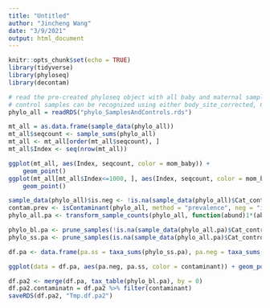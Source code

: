 ```yaml
---
title: "Untitled"
author: "Jincheng Wang"
date: "3/9/2021"
output: html_document
---
```


```r
knitr::opts_chunk$set(echo = TRUE)
library(tidyverse)
library(phyloseq)
library(decontam)
```


```r
# read the pre-created phyloseq object with all baby and maternal samples as well as control samples.
# control samples can be recognized using either body_site_corrected, Cat_control, or mom_baby columes
phylo_all = readRDS("phylo_SamplesAndControls.rds")
```

```r
mt_all = as.data.frame(sample_data(phylo_all))
mt_all$seqcount <- sample_sums(phylo_all)
mt_all <- mt_all[order(mt_all$seqcount), ]
mt_all$Index <- seq(nrow(mt_all))

ggplot(mt_all, aes(Index, seqcount, color = mom_baby)) +
    geom_point()
ggplot(mt_all[mt_all$Index<=1000, ], aes(Index, seqcount, color = mom_baby)) +
    geom_point()
```

```r
sample_data(phylo_all)$is.neg <- !is.na(sample_data(phylo_all)$Cat_control)
contam.prev <- isContaminant(phylo_all, method = "prevalence", neg = "is.neg")
phylo_all.pa <- transform_sample_counts(phylo_all, function(abund)1*(abund>0))

phylo_bl.pa <- prune_samples(!is.na(sample_data(phylo_all.pa)$Cat_control), phylo_all.pa)
phylo_ss.pa <- prune_samples(is.na(sample_data(phylo_all.pa)$Cat_control), phylo_all.pa)

df.pa <- data.frame(pa.ss = taxa_sums(phylo_ss.pa), pa.neg = taxa_sums(phylo_bl.pa), contaminant = contam.prev$contaminant)

ggplot(data = df.pa, aes(pa.neg, pa.ss, color = contaminant)) + geom_point() + xlab("Prevalence (Negative Controls)") + ylab("Prevalence (True Samples)")

df.pa2 <- merge(df.pa, tax_table(phylo_bl.pa), by = 0)
df.pa2.contaminatn = df.pa2 %>% filter(contaminant)
saveRDS(df.pa2, "Tmp.df.pa2")

```


